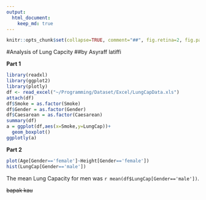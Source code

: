 ---
output:  
  html_document:
    keep_md: true
---

<!-- README.md is generated from README.Rmd. Please edit that file -->

```{r, echo = FALSE}
knitr::opts_chunk$set(collapse=TRUE, comment="##", fig.retina=2, fig.path = "README_figs/README-")
```

#Analysis of Lung Capcity
##by Asyraff latiffi
  
  
**Part 1**
```{r,echo=FALSE,warning=FALSE,message=FALSE}  
library(readxl)
library(ggplot2)
library(plotly)
df <- read_excel("~/Programming/Dataset/Excel/LungCapData.xls")
attach(df)
df$Smoke = as.factor(Smoke)
df$Gender = as.factor(Gender)
df$Caesarean = as.factor(Caesarean)
summary(df)
a = ggplot(df,aes(x=Smoke,y=LungCap))+
  geom_boxplot()
ggplotly(a)
```

**Part 2**
```{r,echo=FALSE}
plot(Age[Gender=='female']~Height[Gender=='female'])
hist(LungCap[Gender=='male'])
```

The mean Lung Capacity for men was `r mean(df$LungCap[Gender=='male'])`.

~~bapak kau~~